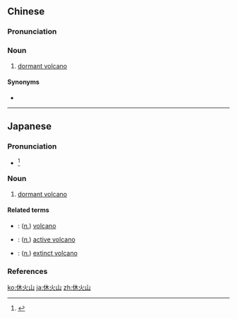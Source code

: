 ==Chinese==
{{zh-forms|type=12}}

===Pronunciation===
{{zh-pron
|m=xiūhuǒshān
|cat=n
}}

===Noun===
{{zh-noun}}

# {{lb|zh|geology}} [[dormant volcano]]

====Synonyms====
* {{zh-l|休眠火山}}

{{zh-cat|Geology}}

----

==Japanese==
{{ja-kanjitab|きゅう|か|さん|k3=ざん|r=y|yomi=o}}

===Pronunciation===
* {{ja-accent-common|n|きゅ|うか|ざん}}<ref>{{R:NHK Hatsuon}}</ref>

===Noun===
{{ja-noun|きゅうかざん}}

# {{lb|ja|geology|sort=きゅうかざん}} {{lb|ja|obsolete}} [[dormant volcano]]

====Related terms====
* {{ja-r|火山|かざん}}: (''[[noun|n.]]'') [[volcano]]
* {{ja-r|活火山|かつかざん}}: (''[[noun|n.]]'') [[active volcano]]
* {{ja-r|死火山|しかざん}}: (''[[noun|n.]]'') [[extinct volcano]]

===References===
<references/>

[[ko:休火山]]
[[ja:休火山]]
[[zh:休火山]]